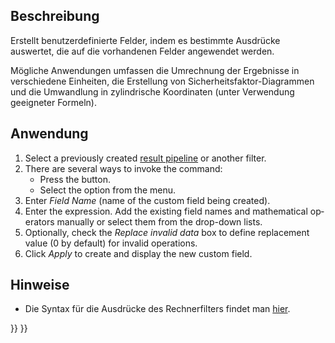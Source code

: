 <languages/>

{{Docnav/de
|[[FEM_PostFilterDataAtPoint/de| NachbereitungFilterDatenAmPunkt]]
|[[FEM_PostCreateFunctionPlane/de| NachbereitungFunktionEbene]]
|[[FEM_Workbench|FEM]]
|IconL=FEM_PostFilterDataAtPoint.svg
|IconR=FEM_PostCreateFunctionPlane.svg
|IconC=Workbench_FEM.svg
}}

<div lang="en" dir="ltr" class="mw-content-ltr">
{{GuiCommand
|Name=FEM PostFilterCalculator
|MenuLocation=Results → Calculator Filter
|Workbenches=[[FEM_Workbench|FEM]]
|Version=1.1
|SeeAlso=[[FEM_PostPipelineFromResult|FEM Result pipeline]], [[FEM_tutorial|FEM tutorial]]
}}
</div>

<span id="Description"></span>
==Beschreibung==

Erstellt benutzerdefinierte Felder, indem es bestimmte Ausdrücke auswertet, die auf die vorhandenen Felder angewendet werden.

Mögliche Anwendungen umfassen die Umrechnung der Ergebnisse in verschiedene Einheiten, die Erstellung von Sicherheitsfaktor-Diagrammen und die Umwandlung in zylindrische Koordinaten (unter Verwendung geeigneter Formeln).

<span id="Usage"></span>
==Anwendung==

<div lang="en" dir="ltr" class="mw-content-ltr">
# Select a previously created [[FEM_PostPipelineFromResult|result pipeline]] or another filter.
# There are several ways to invoke the command:
#* Press the {{Button|[[Image:FEM_PostFilterCalculator.svg|16px]] [[FEM_PostFilterCalculator|Calculator Filter]]}} button.
#* Select the {{MenuCommand|Results → [[Image:FEM_PostFilterCalculator.svg|16px]] Calculator Filter}} option from the menu.
# Enter ''Field Name'' (name of the custom field being created).
# Enter the expression. Add the existing field names and mathematical operators manually or select them from the drop-down lists.
# Optionally, check the ''Replace invalid data'' box to define replacement value (0 by default) for invalid operations.
# Click ''Apply'' to create and display the new custom field.
</div>

<span id="Notes"></span>
==Hinweise==

* Die Syntax für die Ausdrücke des Rechnerfilters findet man [https://www.paraview.org/paraview-docs/nightly/python/paraview.simple.Calculator.html hier].


{{Docnav/de
|[[FEM_PostFilterDataAtPoint/de| NachbereitungFilterDatenAmPunkt]]
|[[FEM_PostCreateFunctionPlane/de| NachbereitungFunktionEbene]]
|[[FEM_Workbench|FEM]]
|IconL=FEM_PostFilterDataAtPoint.svg
|IconR=FEM_PostCreateFunctionPlane.svg
|IconC=Workbench_FEM.svg
}}

{{FEM_Tools_navi{{#translation:}}}}
{{Userdocnavi{{#translation:}}}}